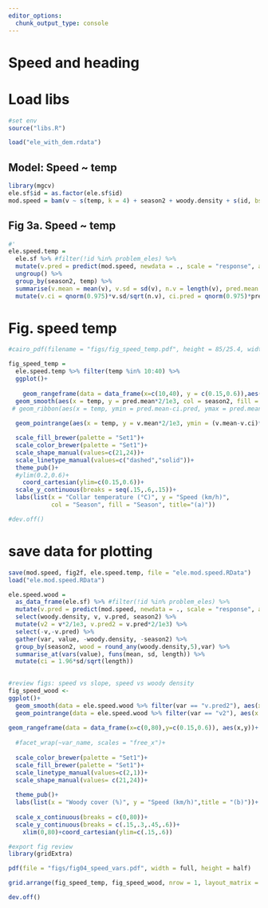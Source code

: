 ```yaml
---
editor_options:
  chunk_output_type: console
---
```


# Speed and heading

# Load libs

```r
#set env
source("libs.R")
```

```r
load("ele_with_dem.rdata")
```

## Model: Speed ~ temp

```r
library(mgcv)
ele.sf$id = as.factor(ele.sf$id)
mod.speed = bam(v ~ s(temp, k = 4) + season2 + woody.density + s(id, bs = "re"), data = ele.sf)
```

## Fig 3a. Speed ~ temp

```r
#'
ele.speed.temp = 
  ele.sf %>% #filter(!id %in% problem_eles) %>%
  mutate(v.pred = predict(mod.speed, newdata = ., scale = "response", allow.new.levels = T), temp = round_any(temp,2)) %>%
  ungroup() %>% 
  group_by(season2, temp) %>%
  summarise(v.mean = mean(v), v.sd = sd(v), n.v = length(v), pred.mean = mean(v.pred, na.rm = T), pred.sd=sd(v.pred, na.rm = T), pred.n = length(v.pred)) %>%
  mutate(v.ci = qnorm(0.975)*v.sd/sqrt(n.v), ci.pred = qnorm(0.975)*pred.sd/sqrt(pred.n))
```

# Fig. speed temp

```r

#cairo_pdf(filename = "figs/fig_speed_temp.pdf", height = 85/25.4, width = 85/25.4)

fig_speed_temp =
  ele.speed.temp %>% filter(temp %in% 10:40) %>%
  ggplot()+
    
    geom_rangeframe(data = data_frame(x=c(10,40), y = c(0.15,0.6)),aes(x,y))+
  geom_smooth(aes(x = temp, y = pred.mean*2/1e3, col = season2, fill = season2, lty = season2), alpha = 0.2, lwd = 0.5)+
 # geom_ribbon(aes(x = temp, ymin = pred.mean-ci.pred, ymax = pred.mean+ci.pred, fill = season2), alpha = 0.5)+
 
  geom_pointrange(aes(x = temp, y = v.mean*2/1e3, ymin = (v.mean-v.ci)*2/1e3, ymax = (v.mean+v.ci)*2/1e3, col = season2, shape = season2), fill = "white", size = 0.4, stroke =0.7, lty = 1, position = position_dodge(width = 0.3))+

  scale_fill_brewer(palette = "Set1")+
  scale_color_brewer(palette = "Set1")+
  scale_shape_manual(values=c(21,24))+
  scale_linetype_manual(values=c("dashed","solid"))+
  theme_pub()+
  #ylim(0.2,0.6)+
    coord_cartesian(ylim=c(0.15,0.6))+
  scale_y_continuous(breaks = seq(.15,.6,.15))+
  labs(list(x = "Collar temperature (°C)", y = "Speed (km/h)",
            col = "Season", fill = "Season", title="(a)"))

#dev.off()
```

# save data for plotting

```r
save(mod.speed, fig2f, ele.speed.temp, file = "ele.mod.speed.RData")
load("ele.mod.speed.RData")
```


```r
ele.speed.wood = 
  as_data_frame(ele.sf) %>% #filter(!id %in% problem_eles) %>%
  mutate(v.pred = predict(mod.speed, newdata = ., scale = "response", allow.new.levels = T)) %>%  
  select(woody.density, v, v.pred, season2) %>% 
  mutate(v2 = v*2/1e3, v.pred2 = v.pred*2/1e3) %>% 
  select(-v,-v.pred) %>% 
  gather(var, value, -woody.density, -season2) %>% 
  group_by(season2, wood = round_any(woody.density,5),var) %>%
  summarise_at(vars(value), funs(mean, sd, length)) %>% 
  mutate(ci = 1.96*sd/sqrt(length))
  
```


```r
#review figs: speed vs slope, speed vs woody density
fig_speed_wood <- 
ggplot()+
  geom_smooth(data = ele.speed.wood %>% filter(var == "v.pred2"), aes(x = wood, y = mean, col = season2, fill = season2, lty = season2), alpha = 0.2, size = 0.3)+
  geom_pointrange(data = ele.speed.wood %>% filter(var == "v2"), aes(x = wood, ymin = mean-ci, ymax = mean+ci, y = mean, col = season2, shape = season2), fill = "white", position = position_dodge(width = 0.3), size = 0.4, stroke = 0.7)+
  
geom_rangeframe(data = data_frame(x=c(0,80),y=c(0.15,0.6)), aes(x,y))+
  
  #facet_wrap(~var_name, scales = "free_x")+
  
  scale_color_brewer(palette = "Set1")+
  scale_fill_brewer(palette = "Set1")+
  scale_linetype_manual(values=c(2,1))+
  scale_shape_manual(values= c(21,24))+
  
  theme_pub()+
  labs(list(x = "Woody cover (%)", y = "Speed (km/h)",title = "(b)"))+
  
  scale_x_continuous(breaks = c(0,80))+
  scale_y_continuous(breaks = c(.15,.3,.45,.6))+
    xlim(0,80)+coord_cartesian(ylim=c(.15,.6))
```

```r
#export fig review
library(gridExtra)

pdf(file = "figs/fig04_speed_vars.pdf", width = full, height = half)

grid.arrange(fig_speed_temp, fig_speed_wood, nrow = 1, layout_matrix = matrix(c(1,1,1,2,2,2), nrow = 1, ncol = 6))

dev.off()

```
